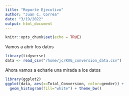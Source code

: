 ```yaml
---
title: "Reporte Ejecutivo"
author: "Juan C. Correa"
date: "3/19/2022"
output: html_document
---
```


```r
knitr::opts_chunk$set(echo = TRUE)
```
Vamos a abrir los datos
```r
library(tidyverse)
data <- read_csv("/home/jc/KAG_conversion_data.csv")
```

Ahora vamos a echarle una mirada a los datos
```r
library(ggplot2)
ggplot(data, aes(x=Total_Conversion, color=gender)) +
  geom_histogram(fill="white") + theme_bw()
```

